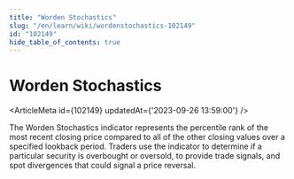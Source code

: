 ```yaml
---
title: "Worden Stochastics"
slug: "/en/learn/wiki/wordenstochastics-102149"
id: "102149"
hide_table_of_contents: true
---
```



# Worden Stochastics

<ArticleMeta id={102149} updatedAt={'2023-09-26 13:59:00'} />
<div className='border-solid border-b border-t-0 my-4 border-[var(--ifm-color-gray-300)]' />

The Worden Stochastics indicator represents the percentile rank of the most recent closing price compared to all of the other closing values over a specified lookback period. Traders use the indicator to determine if a particular security is overbought or oversold, to provide trade signals, and spot divergences that could signal a price reversal.
